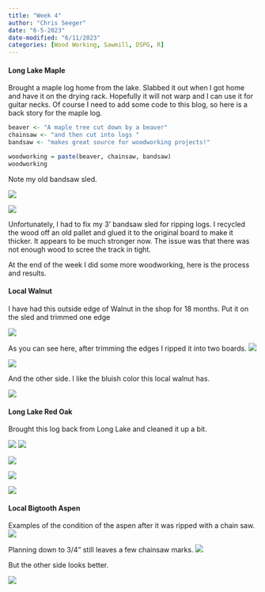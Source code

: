 ```yaml
---
title: "Week 4"
author: "Chris Seeger"
date: "6-5-2023"
date-modified: "6/11/2023"
categories: [Wood Working, Sawmill, DSPG, R]
---
```


#### Long Lake Maple

Brought a maple log home from the lake. Slabbed it out when I got home and have it on the drying rack. Hopefully it will not warp and I can use it for guitar necks. Of course I need to add some code to this blog, so here is a back story for the maple log.

```r
beaver <- "A maple tree cut down by a beaver"
chainsaw <- "and then cut into logs "
bandsaw <- "makes great source for woodworking projects!"

woodworking = paste(beaver, chainsaw, bandsaw)
woodworking

```

Note my old bandsaw sled.

![](maple1.jpg)

![](maple2.jpg)

Unfortunately, I had to fix my 3' bandsaw sled for ripping logs. I recycled the wood off an old pallet and glued it to the original board to make it thicker. It appears to be much stronger now. The issue was that there was not enough wood to scree the track in tight.

At the end of the week I did some more woodworking, here is the process and results.

#### Local Walnut

I have had this outside edge of Walnut in the shop for 18 months. Put it on the sled and trimmed one edge

![](walnut1.jpeg)

As you can see here, after trimming the edges I ripped it into two boards. ![](walnut2.jpeg)

![](walnut3.jpeg)

And the other side. I like the bluish color this local walnut has.

![](walnut4.jpeg)

#### Long Lake Red Oak

Brought this log back from Long Lake and cleaned it up a bit.

![](oak1.jpeg) ![](oak2.jpeg)

![](oak3.jpeg)

![](oak4.jpeg)

![](oak5.jpeg)

#### Local Bigtooth Aspen

Examples of the condition of the aspen after it was ripped with a chain saw. ![](aspen1.jpeg)

Planning down to 3/4" still leaves a few chainsaw marks. ![](aspen2.jpeg)

But the other side looks better.

![](aspen3.jpeg)
